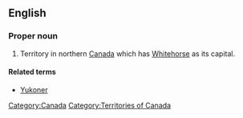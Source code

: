 ==English==
{{wikipedia|Yukon}}

===Proper noun===
{{en-proper noun|sg=[[Yukon]] [[territory|Territory]]}}

# Territory in northern [[Canada]] which has [[Whitehorse]] as its capital.

====Related terms====
* [[Yukoner]]

[[Category:Canada]]
[[Category:Territories of Canada]]